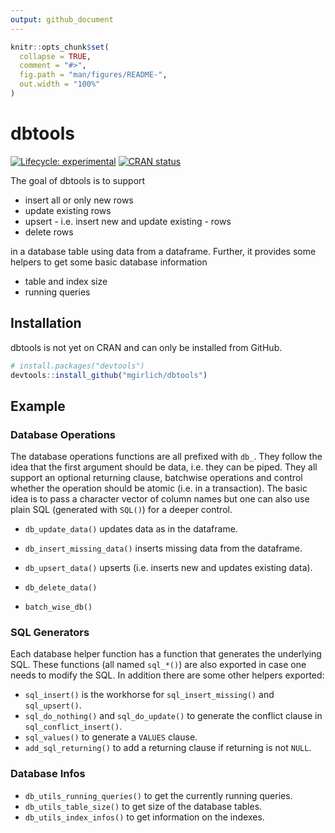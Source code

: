 ```yaml
---
output: github_document
---
```


<!-- README.md is generated from README.Rmd. Please edit that file -->

```r
knitr::opts_chunk$set(
  collapse = TRUE,
  comment = "#>",
  fig.path = "man/figures/README-",
  out.width = "100%"
)
```

# dbtools

<!-- badges: start -->
[![Lifecycle: experimental](https://img.shields.io/badge/lifecycle-experimental-orange.svg)](https://www.tidyverse.org/lifecycle/#experimental)
[![CRAN status](https://www.r-pkg.org/badges/version/dbtools)](https://CRAN.R-project.org/package=dbtools)
<!-- badges: end -->

The goal of dbtools is to support

* insert all or only new rows
* update existing rows
* upsert - i.e. insert new and update existing - rows
* delete rows

in a database table using data from a dataframe. Further, it provides some
helpers to get some basic database information

* table and index size
* running queries

## Installation

<!-- You can install the released version of dbtools from [CRAN](https://CRAN.R-project.org) with: -->

<!-- ``` r -->
<!-- install.packages("dbtools") -->
<!-- ``` -->

<!-- ### Development version -->
<!-- To get a bug fix, or use a feature from the development version, you can install dbtools from GitHub. -->

dbtools is not yet on CRAN and can only be installed from GitHub.

```r
# install.packages("devtools")
devtools::install_github("mgirlich/dbtools")
```

## Example

### Database Operations

The database operations functions are all prefixed with `db_`. They follow the
idea that the first argument should be data, i.e. they can be piped. They all
support an optional returning clause, batchwise operations and control whether
the operation should be atomic (i.e. in a transaction).
The basic idea is to pass a character vector of column names but one can also
use plain SQL (generated with `SQL()`) for a deeper control.

* `db_update_data()` updates data as in the dataframe.
* `db_insert_missing_data()` inserts missing data from the dataframe.
* `db_upsert_data()` upserts (i.e. inserts new and updates existing data).
* `db_delete_data()`

* `batch_wise_db()`

### SQL Generators

Each database helper function has a function that generates the underlying SQL.
These functions (all named `sql_*()`) are also exported in case one needs to
modify the SQL. In addition there are some other helpers exported:

* `sql_insert()` is the workhorse for `sql_insert_missing()` and `sql_upsert()`.
* `sql_do_nothing()` and `sql_do_update()` to generate the conflict clause in
`sql_conflict_insert()`.
* `sql_values()` to generate a `VALUES` clause. 
* `add_sql_returning()` to add a returning clause if returning is not `NULL`.

### Database Infos

* `db_utils_running_queries()` to get the currently running queries.
* `db_utils_table_size()` to get size of the database tables.
* `db_utils_index_infos()` to get information on the indexes.
